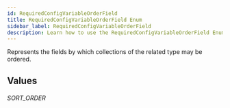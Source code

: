 ```yaml
---
id: RequiredConfigVariableOrderField
title: RequiredConfigVariableOrderField Enum
sidebar_label: RequiredConfigVariableOrderField
description: Learn how to use the RequiredConfigVariableOrderField Enum for Prismatic's API.
---
```


Represents the fields by which collections of the related type may be ordered.

## Values

###### SORT_ORDER

